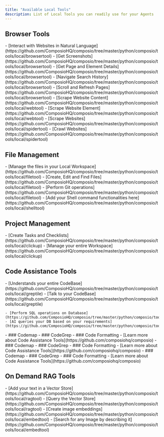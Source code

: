 ```yaml
---
title: "Available Local Tools"
description: List of Local Tools you can readily use for your Agents
---
```


## Browser Tools
<Accordion title="Browser Search">
  - [Interact with Websites in Natural Language](https://github.com/ComposioHQ/composio/tree/master/python/composio/tools/local/browsertool)
  - [Get Screenshots](https://github.com/ComposioHQ/composio/tree/master/python/composio/tools/local/browsertool)
  - [Get Page and Element Details](https://github.com/ComposioHQ/composio/tree/master/python/composio/tools/local/browsertool)
  - [Navigate Search History](https://github.com/ComposioHQ/composio/tree/master/python/composio/tools/local/browsertool)
  - [Scroll and Refresh Pages](https://github.com/ComposioHQ/composio/tree/master/python/composio/tools/local/browsertool)
</Accordion>

<Accordion title="Web Scraper">
  - [Scrape Website Content](https://github.com/ComposioHQ/composio/tree/master/python/composio/tools/local/webtool)
  - [Scrape Website Element](https://github.com/ComposioHQ/composio/tree/master/python/composio/tools/local/webtool)
</Accordion>

<Accordion title="Spider Crawler">
  - [Scrape Websites](https://github.com/ComposioHQ/composio/tree/master/python/composio/tools/local/spidertool)
  - [Crawl Websites](https://github.com/ComposioHQ/composio/tree/master/python/composio/tools/local/spidertool)
</Accordion>

## File Management
<Accordion title="File Manager Tool">
  - [Manage the files in your Local Workspace](https://github.com/ComposioHQ/composio/tree/master/python/composio/tools/local/filetool)
  - [Create, Edit and Find Files](https://github.com/ComposioHQ/composio/tree/master/python/composio/tools/local/filetool)
  - [Perform Git operations](https://github.com/ComposioHQ/composio/tree/master/python/composio/tools/local/filetool)
</Accordion>

<Accordion title="Shell Commands">
  - [Add your Shell command functionalities here](https://github.com/ComposioHQ/composio/tree/master/python/composio/tools/local/shelltool)
</Accordion>

## Project Management
<Accordion title="ClickUp">
    - [Create Tasks and Checklists](https://github.com/ComposioHQ/composio/tree/master/python/composio/tools/local/clickup)
    - [Manage your entire Workspace](https://github.com/ComposioHQ/composio/tree/master/python/composio/tools/local/clickup)
</Accordion>

## Code Assistance Tools
<Accordion title="Greptile">
    - [Understands your entire CodeBase](https://github.com/ComposioHQ/composio/tree/master/python/composio/tools/local/greptile)
    - [Talk to your CodeBase](https://github.com/ComposioHQ/composio/tree/master/python/composio/tools/local/greptile)
</Accordion>

<Accordion title="SQL Tool">

    - [Perform SQL operations on Database](https://github.com/ComposioHQ/composio/tree/master/python/composio/tools/local/sqltool)
    - [AI queries your DB based on your requirements](https://github.com/ComposioHQ/composio/tree/master/python/composio/tools/local/sqltool)
</Accordion>

<Accordion title="CodeMap">
  - ### Codemap
  - ### CodeGrep
  - ### Code Formatting
  - [Learn more about Code Assistance Tools](https://github.com/composiohq/composio)
</Accordion>

<Accordion title="CodeGrep">
  - ### Codemap
  - ### CodeGrep
  - ### Code Formatting
  - [Learn more about Code Assistance Tools](https://github.com/composiohq/composio)
</Accordion>

<Accordion title="CodeFormat">
  - ### Codemap
  - ### CodeGrep
  - ### Code Formatting
  - [Learn more about Code Assistance Tools](https://github.com/composiohq/composio)
</Accordion>

## On Demand RAG Tools
<Accordion title="Create a RAG">
  - [Add your text in a Vector Store](https://github.com/ComposioHQ/composio/tree/master/python/composio/tools/local/ragtool)
  - [Query the Vector Store](https://github.com/ComposioHQ/composio/tree/master/python/composio/tools/local/ragtool)
</Accordion>

<Accordion title="Image Search with RAG">
  - [Create image embeddings](https://github.com/ComposioHQ/composio/tree/master/python/composio/tools/local/embedtool)
  - [Search for any Image by describing it](https://github.com/ComposioHQ/composio/tree/master/python/composio/tools/local/embedtool)
</Accordion>